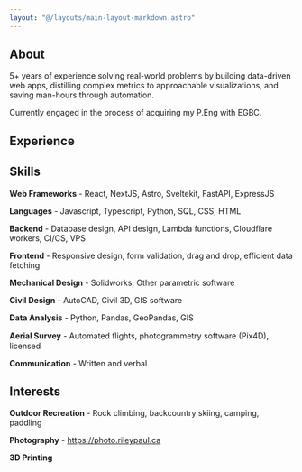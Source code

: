 ```yaml
---
layout: "@/layouts/main-layout-markdown.astro"
---
```



## About

5+ years of experience solving real-world problems by building data-driven web apps, distilling complex metrics to approachable visualizations, and saving man-hours through automation.

Currently engaged in the process of acquiring my P.Eng with EGBC.

## Experience


## Skills

**Web Frameworks** - React, NextJS, Astro, Sveltekit, FastAPI, ExpressJS

**Languages** - Javascript, Typescript, Python, SQL, CSS, HTML

**Backend** - Database design, API design, Lambda functions, Cloudflare workers, CI/CS, VPS

**Frontend** - Responsive design, form validation, drag and drop, efficient data fetching

**Mechanical Design** - Solidworks, Other parametric software

**Civil Design** - AutoCAD, Civil 3D, GIS software

**Data Analysis** - Python, Pandas, GeoPandas, GIS

**Aerial Survey** - Automated ﬂights, photogrammetry software (Pix4D), licensed

**Communication** - Written and verbal

## Interests

**Outdoor Recreation** - Rock climbing, backcountry skiing, camping, paddling

**Photography** - https://photo.rileypaul.ca

**3D Printing**
